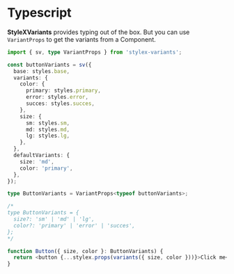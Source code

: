 # Typescript

**StyleXVariants** provides typing out of the box.
But you can use `VariantProps` to get the variants from a Component.

```ts
import { sv, type VariantProps } from 'stylex-variants';

const buttonVariants = sv({
  base: styles.base,
  variants: {
    color: {
      primary: styles.primary,
      error: styles.error,
      succes: styles.succes,
    },
    size: {
      sm: styles.sm,
      md: styles.md,
      lg: styles.lg,
    },
  },
  defaultVariants: {
    size: 'md',
    color: 'primary',
  },
});

type ButtonVariants = VariantProps<typeof buttonVariants>;

/*
type ButtonVariants = {
  size?: 'sm' | 'md' | 'lg',
  color?: 'primary' | 'error' | 'succes',
};
*/

function Button({ size, color }: ButtonVariants) {
  return <button {...stylex.props(variants({ size, color }))}>Click me</button>;
}
```
